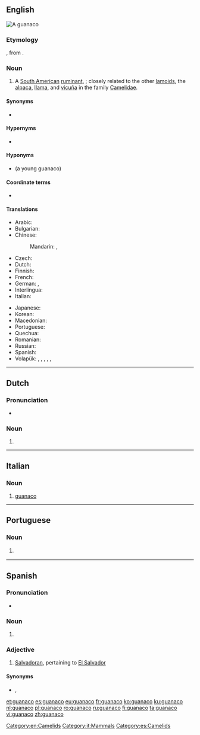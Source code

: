 ==English==
{{wikipedia}}
[[File:Guanaco 09.24.jpg|thumb|A '''guanaco''']]
{{wikispecies|Lama guanicoe}}

===Etymology===
{{etyl|es|en}} {{m|es|guanaco}}, from {{etyl|qu|en}} {{m|qu|wanaku}}.

===Noun===
{{en-noun|s|guanacoes}}

# A [[South American]] [[ruminant]], {{taxlink|Lama guanicoe|species|noshow=1}}; closely related to the other [[lamoid]]s, the [[alpaca]], [[llama]], and [[vicuña]] in the family [[Camelidae]].

====Synonyms====
* {{lb|en|obsolete}} {{taxlink|Auchenia huanaco|species|noshow=1}}

====Hypernyms====
* {{l|en|camelid}}

====Hyponyms====
* {{l|en|chulengo}} (a young guanaco)

====Coordinate terms====
* {{list:camelids/en}}

====Translations====
{{trans-top|''Lama guanicoe''}}
* Arabic: {{t-needed|ar}}
* Bulgarian: {{t|bg|дива лама|f|sc=Cyrl}}
* Chinese:
*: Mandarin: {{t|cmn|原駝|sc=Hani}}, {{t|cmn|原驼|tr=yuántuo|sc=Hani}}
* Czech: {{t|cs|guanako}}
* Dutch: {{t+|nl|guanaco}}
* Finnish: {{t+|fi|guanako}}
* French: {{t+|fr|guanaco|m}}
* German: {{t+|de|Guanako|n}}, {{t|de|Huanako|n}}
* Interlingua: {{t|ia|guanaco}}
* Italian: {{t|it|guanaco|m}}
{{trans-mid}}
* Japanese: {{t|ja|グアナコ|tr=guanako|sc=Jpan}}
* Korean: {{t|ko|과나코|sc=Hang}}
* Macedonian: {{t|mk|гванако|n|tr=gvánako|sc=Cyrl}}
* Portuguese: {{t|pt|guanaco|m}}
* Quechua: {{t|qu|wanaku}}
* Romanian: {{t+|ro|guanaco|m}}
* Russian: {{t+|ru|гуана́ко|n}}
* Spanish: {{t+|es|guanaco|m}}
* Volapük: {{qualifier|♂♀}} {{t|vo|huanak}}, {{qualifier|♂}} {{t|vo|hihuanak}}, {{qualifier|♀}} {{t|vo|jihuanak}}, {{qualifier|♂♀ offspring}} {{t|vo|huanakül}}, {{qualifier|♂ offspring}} {{t|vo|hihuanakül}}, {{qualifier|♀ offspring}} {{t|vo|jihuanakül}}
{{trans-bottom}}

[[Category:en:Camelids]]

----

==Dutch==

===Pronunciation===
* {{audio|Nl-guanaco.ogg|Audio|lang=nl}}

===Noun===
{{nl-noun|m|-'s|guanacootje}}

# {{l|en|guanaco}}

{{catlangcode|nl|Camelids}}

----

==Italian==

===Noun===
{{it-noun|m}}

# [[#English|guanaco]]

[[Category:it:Mammals]]

----

==Portuguese==

===Noun===
{{pt-noun|m}}

# {{l|en|guanaco}} {{gloss|''Lama guanicoe'', a ruminant of South America}}

----

==Spanish==

===Pronunciation===
* {{IPA|/ɡuaˈna.ko/|lang=es}}

===Noun===
{{es-noun|m}}

# {{l|en|guanaco}}

===Adjective===
{{es-adj|}}

# {{lb|es|colloquial|Central America}} [[Salvadoran]], pertaining to [[El Salvador]]

====Synonyms====
* {{l|es|salvadoreño}}, {{l|es|cuscatleco}}

[[Category:es:Camelids]]

[[et:guanaco]]
[[es:guanaco]]
[[eu:guanaco]]
[[fr:guanaco]]
[[ko:guanaco]]
[[ku:guanaco]]
[[nl:guanaco]]
[[pl:guanaco]]
[[ro:guanaco]]
[[ru:guanaco]]
[[fi:guanaco]]
[[ta:guanaco]]
[[vi:guanaco]]
[[zh:guanaco]]